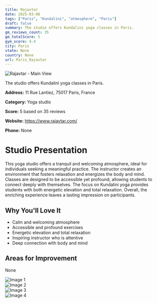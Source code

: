 ```yaml
---
title: Rajavtar
date: 2025-03-08
tags: ["Paris", "Kundalini", "atmosphere", "Paris"]  
draft: false
summary: The studio offers Kundalini yoga classes in Paris.
gm_reviews_count: 35
gm_totalScore: 5
gym_score: 4.4
city: Paris
state: None
country: None
url: Paris_Rajavtar
---
```


<div className="aspect-[16/9] relative my-8">
  <img 
    src="https://lh5.googleusercontent.com/p/AF1QipMpQuZZcaucQvmA42OateyAqoNRJbmtYgFQc5bS=w1920-h1080-k-no"
    alt="Rajavtar - Main View"
    className="object-cover absolute inset-0 w-full h-full rounded-lg"
  />
</div>

The studio offers Kundalini yoga classes in Paris.

**Address:** 11 Rue Lantiez, 75017 Paris, France

**Category:** Yoga studio

**Score:** 5 based on 35 reviews

**Website:** https://www.rajavtar.com/

**Phone:** None

# Studio Presentation

This yoga studio offers a tranquil and welcoming atmosphere, ideal for individuals seeking a meaningful practice. The instructor creates an environment that fosters relaxation and energizes the body and mind. Classes are designed to be accessible yet profound, allowing students to connect deeply with themselves. The focus on Kundalini yoga provides students with both energetic elevation and total relaxation. Overall, the enriching experience leaves a lasting impression on participants.

## Why You'll Love It

- Calm and welcoming atmosphere
- Accessible and profound exercises
- Energetic elevation and total relaxation
- Inspiring instructor who is attentive
- Deep connection with body and mind

## Areas for Improvement

None

<div className="grid grid-cols-1 xl:grid-cols-2 gap-4 my-8">
<div className="aspect-[4/3] relative"><img src="https://lh5.googleusercontent.com/p/AF1QipOCmF3EVQN-nAMrbBGPsUWEG-3BXBxBeI3dCpMG=w1920-h1080-k-no" alt="Image 1" className="object-cover absolute inset-0 w-full h-full rounded-lg" /></div>
<div className="aspect-[4/3] relative"><img src="https://lh5.googleusercontent.com/p/AF1QipOuB1L7hGUJJ2g9OJBj_DxfoWH-C4-KKoZCZ-3d=w1920-h1080-k-no" alt="Image 2" className="object-cover absolute inset-0 w-full h-full rounded-lg" /></div>
<div className="aspect-[4/3] relative"><img src="https://lh5.googleusercontent.com/p/AF1QipOZEueXLnu5OJGuKtEepAlr8RksqZQv4qki5VQI=w1920-h1080-k-no" alt="Image 3" className="object-cover absolute inset-0 w-full h-full rounded-lg" /></div>
<div className="aspect-[4/3] relative"><img src="https://lh5.googleusercontent.com/p/AF1QipPsH3TurWYfA4BnWfdPCbdlbCunhIosSeoukGGT=w1920-h1080-k-no" alt="Image 4" className="object-cover absolute inset-0 w-full h-full rounded-lg" /></div>
</div>